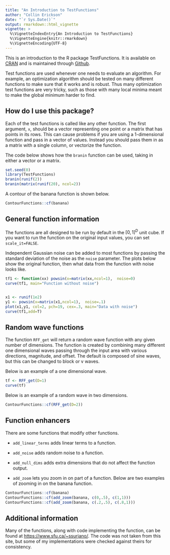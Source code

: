 ```yaml
---
title: "An Introduction to TestFunctions"
author: "Collin Erickson"
date: "`r Sys.Date()`"
output: rmarkdown::html_vignette
vignette: >
  %\VignetteIndexEntry{An Introduction to TestFunctions}
  %\VignetteEngine{knitr::rmarkdown}
  %\VignetteEncoding{UTF-8}
---
```


This is an introduction to the R package TestFunctions. It is available on [CRAN](https://cran.r-project.org/package=TestFunctions) and is maintained through [Github](https://github.com/CollinErickson/TestFunctions).

Test functions are used whenever one needs to evaluate an algorithm. For example, an optimization algorithm should be tested on many different functions to make sure that it works and is robust. Thus many optimization test functions are very tricky, such as those with many local minima meant to make the global minimum harder to find.


## How do I use this package?

Each of the test functions is called like any other function. The first argument, `x`, should
be a vector representing one point or a matrix that has points in its rows. This can cause 
problems if you are using a 1-dimensional function and pass in a vector of values. 
Instead you should pass them in as a matrix with a single column, or vectorize the function.

The code below shows how the `branin` function can be used, taking in either a vector or a matrix.

```r
set.seed(0)
library(TestFunctions)
branin(runif(2))
branin(matrix(runif(20), ncol=2))
```


A contour of the banana function is shown below.

```r
ContourFunctions::cf(banana)
```

## General function information

The functions are all designed to be run by default in the $[0,1]^D$ unit cube. 
If you want to run the function on the original input values, you can set `scale_it=FALSE`.

Independent Gaussian noise can be added to most functions by passing the standard deviation of the noise as the `noise` parameter. The plots below show the original function, then what data from the function with noise looks like.

```r
tf1 <- function(xx) powsin(x=matrix(xx,ncol=1),  noise=0)
curve(tf1, main="Function without noise")


x1 <- runif(1e2)
y1 <- powsin(x=matrix(x1,ncol=1),  noise=.1)
plot(x1,y1, col=2, pch=19, cex=.3, main="Data with noise")
curve(tf1,add=T)
```



## Random wave functions

The function `RFF_get` will return a random wave function with any given number of dimensions. The function is created by combining many different one dimensional waves passing through the input area with various directions, magnitude, and offset. The default is composed of sine waves, but this can be changed to block or v waves.

Below is an example of a one dimensional wave.

```r
tf <- RFF_get(D=1)
curve(tf)
```

Below is an example of a random wave in two dimensions.

```r
ContourFunctions::cf(RFF_get(D=2))
```


## Function enhancers

There are some functions that modify other functions.

* `add_linear_terms` adds linear terms to a function.

* `add_noise` adds random noise to a function.

* `add_null_dims` adds extra dimensions that do not affect the function output.

* `add_zoom`  lets you zoom in on part of a function. Below are two examples of zooming in on the banana function.


```r
ContourFunctions::cf(banana)
ContourFunctions::cf(add_zoom(banana, c(0,.5), c(1,1)))
ContourFunctions::cf(add_zoom(banana, c(.2,.5), c(.8,1)))
```

## Additional information

Many of the functions, along with code implementing the function, can be found at <https://www.sfu.ca/~ssurjano/>. The code was not taken from this site, but some of my implementations were checked against theirs for consistency.

